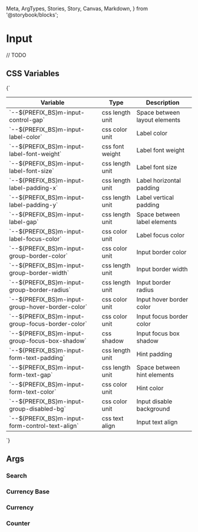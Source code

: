   Meta,
  ArgTypes,
  Stories,
  Story,
  Canvas,
  Markdown,
} from '@storybook/blocks';


# Input

// TODO

## CSS Variables
<Markdown>
  {`

  | Variable                                            | Type            | Description                   |
  |-----------------------------------------------------|-----------------|-------------------------------|
  | \`--${PREFIX_BS}m-input-control-gap\`               | css length unit | Space between layout elements |
  | \`--${PREFIX_BS}m-input-label-color\`               | css color unit  | Label color                   |
  | \`--${PREFIX_BS}m-input-label-font-weight\`         | css font weight | Label font weight             |
  | \`--${PREFIX_BS}m-input-label-font-size\`           | css length unit | Label font size               |
  | \`--${PREFIX_BS}m-input-label-padding-x\`           | css length unit | Label horizontal padding      |
  | \`--${PREFIX_BS}m-input-label-padding-y\`           | css length unit | Label vertical padding        |
  | \`--${PREFIX_BS}m-input-label-gap\`                 | css length unit | Space between label elements  |
  | \`--${PREFIX_BS}m-input-label-focus-color\`         | css color unit  | Label focus color             |
  | \`--${PREFIX_BS}m-input-group-border-color\`        | css color unit  | Input border color            |
  | \`--${PREFIX_BS}m-input-group-border-width\`        | css length unit | Input border width            |
  | \`--${PREFIX_BS}m-input-group-border-radius\`       | css length unit | Input border radius           |
  | \`--${PREFIX_BS}m-input-group-hover-border-color\`  | css color unit  | Input hover border color      |
  | \`--${PREFIX_BS}m-input-group-focus-border-color\`  | css color unit  | Input focus border color      |
  | \`--${PREFIX_BS}m-input-group-focus-box-shadow\`    | css shadow      | Input focus box shadow        |
  | \`--${PREFIX_BS}m-input-form-text-padding\`         | css length unit | Hint padding                  |
  | \`--${PREFIX_BS}m-input-form-text-gap\`             | css length unit | Space between hint elements   |
  | \`--${PREFIX_BS}m-input-form-text-color\`           | css color unit  | Hint color                    |
  | \`--${PREFIX_BS}m-input-group-disabled-bg\`         | css color unit  | Input disable background      |
  | \`--${PREFIX_BS}m-input-form-control-text-align\`   | css text align  | Input text align              |

  `}
</Markdown>

## Args
<Meta of={MInputStories} />

<ArgTypes of={MInputStories} />

<Stories />

### Search
<Canvas of={MInputSearchStories.Search} />

### Currency Base
<Canvas of={MInputCurrencyBaseStories.CurrencyBase} />

### Currency
<Canvas of={MInputCurrencyStories.Currency} />

### Counter
<Canvas of={MInputCounterStories.Counter} />
